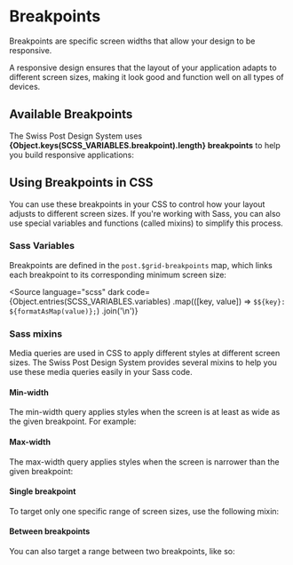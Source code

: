 
<Meta of={BreakpointStories} />

# Breakpoints

<div className="lead">
  Breakpoints are specific screen widths that allow your design to be responsive.
</div>

A responsive design ensures that the layout of your application adapts to different screen sizes,
making it look good and function well on all types of devices.

## Available Breakpoints

The Swiss Post Design System uses <strong>{Object.keys(SCSS_VARIABLES.breakpoint).length} breakpoints</strong> to help you build responsive applications:

<BreakpointTable />

## Using Breakpoints in CSS

You can use these breakpoints in your CSS to control how your layout adjusts to different screen sizes.
If you're working with Sass, you can also use special variables and functions (called mixins) to simplify this process.

### Sass Variables

Breakpoints are defined in the `post.$grid-breakpoints` map, which links each breakpoint to its corresponding minimum screen size:

<Source
  language="scss"
  dark
  code={Object.entries(SCSS_VARIABLES.variables)
    .map(([key, value]) => `$${key}: ${formatAsMap(value)};`)
    .join('\n')}
></Source>

### Sass mixins

Media queries are used in CSS to apply different styles at different screen sizes.
The Swiss Post Design System provides several mixins to help you use these media queries easily in your Sass code.

#### Min-width

The min-width query applies styles when the screen is at least as wide as the given breakpoint. For example:

<Source
  code={SampleMinWidth}
  language="scss"
/>

#### Max-width

The max-width query applies styles when the screen is narrower than the given breakpoint:

<Source
  code={SampleMaxWidth}
  language="scss"
/>

#### Single breakpoint

To target only one specific range of screen sizes, use the following mixin:

<Source
  code={SampleSingle}
  language="scss"
/>

#### Between breakpoints

You can also target a range between two breakpoints, like so:

<Source
  code={SampleBetween}
  language="scss"
/>
